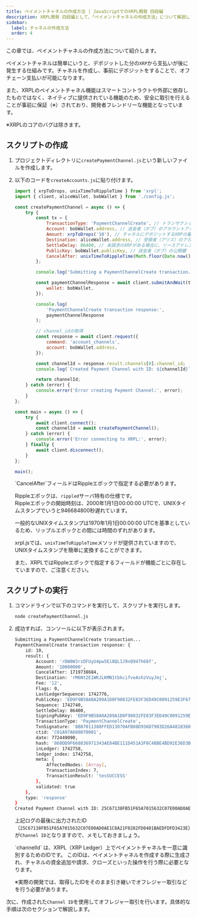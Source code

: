 ```yaml
---
title: ペイメントチャネルの作成方法 | JavaScriptでのXRPL開発 四段編
description: XRPL開発 四段編として、「ペイメントチャネルの作成方法」について解説しているページです。
sidebar:
  label: チャネルの作成方法
  order: 4
---
```



この章では、ペイメントチャネルの作成方法について紹介します。

ペイメントチャネルは簡単にいうと、デポジットした分の`XRP`から支払いが後に発生する仕組みです。チャネルを作成し、事前にデポジットをすることで、オフチェーン支払いが可能になります。

また、XRPLのペイメントチャネル機能はスマートコントラクトや外部に依存したものではなく、ネイティブに提供されている機能のため、安全に取引を行えることが事前に保証（※）されており、開発者フレンドリーな機能となっています。

※XRPLのコアのバグは除きます。

## スクリプトの作成

<Steps>

1. プロジェクトディレクトリに`createPaymentChannel.js`という新しいファイルを作成します。
2. 以下のコードを`createAccounts.js`に貼り付けます。

    ```javascript
    import { xrpToDrops, unixTimeToRippleTime } from 'xrpl';
    import { client, aliceWallet, bobWallet } from './config.js';

    const createPaymentChannel = async () => {
        try {
            const tx = {
                TransactionType: 'PaymentChannelCreate', // トランザクションタイプ: PaymentChannelCreate
                Account: bobWallet.address, // 送金者（ボブ）のアカウントアドレス
                Amount: xrpToDrops('10'), // チャネルにデポジットするXRPの量（ここでは10 XRP）
                Destination: aliceWallet.address, // 受領者（アリス）のアカウントアドレス
                SettleDelay: 86400, // 未請求のXRPがある場合に、ソースアドレスがチャネルを閉じる前の猶予時間。待機秒数（ここでは1日）
                PublicKey: bobWallet.publicKey, // 送金者（ボブ）の公開鍵
                CancelAfter: unixTimeToRippleTime(Math.floor(Date.now() / 1000) + 86400 * 7), // チャネルがキャンセルされるまでの秒数（ここでは1ヶ月）
            };

            console.log('Submitting a PaymentChannelCreate transaction...');

            const paymentChannelResponse = await client.submitAndWait(tx, {
                wallet: bobWallet,
            });

            console.log(
                'PaymentChannelCreate transaction response:',
                paymentChannelResponse
            );

            // channel_idの取得
            const response = await client.request({
                command: 'account_channels',
                account: bobWallet.address,
            });

            const channelId = response.result.channels[0].channel_id;
            console.log(`Created Payment Channel with ID: ${channelId}`);

            return channelId;
        } catch (error) {
            console.error('Error creating Payment Channel:', error);
        }
    };

    const main = async () => {
        try {
            await client.connect();
            const channelId = await createPaymentChannel();
        } catch (error) {
            console.error('Error connecting to XRPL:', error);
        } finally {
            await client.disconnect();
        }
    };

    main();
    ```

    <Aside title="Rippleエポックについて">
    `CancelAfter`フィールドはRippleエポックで指定する必要があります。

    Rippleエポックは、`rippled`サーバ特有の仕様です。  
    Rippleエポックの開始時刻は、2000年1月1日00:00:00 UTCで、UNIXタイムスタンプでいうと946684800秒遅れています。

    一般的なUNIXタイムスタンプは1970年1月1日00:00:00 UTCを基準としているため、リップルエポックとの間には時間のずれがあります。

    xrpl.jsでは、`unixTimeToRippleTime`メソッドが提供されていますので、UNIXタイムスタンプを簡単に変換することができます。

    また、XRPLではRippleエポックで指定するフィールドが機能ごとに存在していますので、ご注意ください。
    </Aside>
</Steps>


## スクリプトの実行

<Steps>

1. コマンドラインで以下のコマンドを実行して、スクリプトを実行します。

    ```bash
    node createPaymentChannel.js
    ```

2. 成功すれば、コンソールに以下が表示されます。
    ```bash
    Submitting a PaymentChannelCreate transaction...
    PaymentChannelCreate transaction response: {
        id: 10,
        result: {
            Account: 'rDW8W3rzDFUyU4pw5Ei8QL1J9nQ947h68f',
            Amount: '10000000',
            CancelAfter: 1719738684,
            Destination: 'rM6Nt2E1WKJLKMN1tbkcifveAshzVuyJmj',
            Fee: '12',
            Flags: 0,
            LastLedgerSequence: 1742776,
            PublicKey: 'ED9F9B58A0A209A1D0F90832FE83F3ED49C0091259E3F67A2FCAA3D3EAAF718FFE',
            Sequence: 1742740,
            SettleDelay: 86400,
            SigningPubKey: 'ED9F9B58A0A209A1D0F90832FE83F3ED49C0091259E3F67A2FCAA3D3EAAF718FFE',
            TransactionType: 'PaymentChannelCreate',
            TxnSignature: '8B87011388FFED13070AFB88D936D7903D26A481036043ABD27BEC13CA5531610A667BCFE18B2F7090EB04E611EAFDC3DA0082C72937FCB9DB2EEDE6AA5F4602',
            ctid: 'C01A97A600070001',
            date: 772449090,
            hash: '860DD9F668836971343AE84BE111D451A3F0C4BBE4BD92E36D3BCAC5E2571BB4',
            inLedger: 1742758,
            ledger_index: 1742758,
            meta: {
                AffectedNodes: [Array],
                TransactionIndex: 7,
                TransactionResult: 'tesSUCCESS'
            },
            validated: true
        },
        type: 'response'
    }
    Created Payment Channel with ID: 25C67138FB51F65A7015632C07E00AD0AE1C8A21F0282FD0401BAEDFDFD3423E
    ```

    上記ログの最後に出力されたID（`25C67138FB51F65A7015632C07E00AD0AE1C8A21F0282FD0401BAEDFDFD3423E`）が`Channel ID`となりますので、メモしておきましょう。

    <Aside>
    `channelId` は、XRPL（XRP Ledger）上でペイメントチャネルを一意に識別するためのIDです。
    このIDは、ペイメントチャネルを作成する際に生成され、チャネルの資金追加や請求、クローズといった操作を行う際に必要となります。
    </Aside>

    ※実際の開発では、取得したIDをそのまま引き継いでオフレジャー取引などを行う必要があります。
</Steps>

次に、作成された`Channel ID`を使用してオフレジャー取引を行います。具体的な手順は次のセクションで解説します。  
